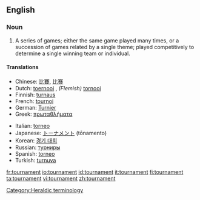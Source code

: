 ==English==
===Noun===
{{en-noun}}

# A series of games; either the same game played many times, or a succession of games related by a single theme; played competitively to determine a single winning team or individual.

====Translations====
{{top}}
*Chinese: [[比賽]], [[比赛]]
*Dutch: [[toernooi]] {{n}}, ''(Flemish)'' [[tornooi]] {{n}}
*Finnish: [[turnaus]]
*French: [[tournoi]] {{m}}
*German: [[Turnier]] {{n}}
*Greek: [[πρωταθλήματα]]<!-- plural? -->
{{mid}}
*Italian: [[torneo]] {{m}}
*Japanese: [[トーナメント]] (tōnamento)
*Korean: [[경기 대회]]
*Russian: [[турниры]]<!-- plural? -->
*Spanish: [[torneo]] {{m}}
*Turkish: [[turnuva]]
{{bottom}}

[[Category:Heraldic terminology]]

[[fr:tournament]]
[[io:tournament]]
[[id:tournament]]
[[it:tournament]]
[[fi:tournament]]
[[ta:tournament]]
[[vi:tournament]]
[[zh:tournament]]